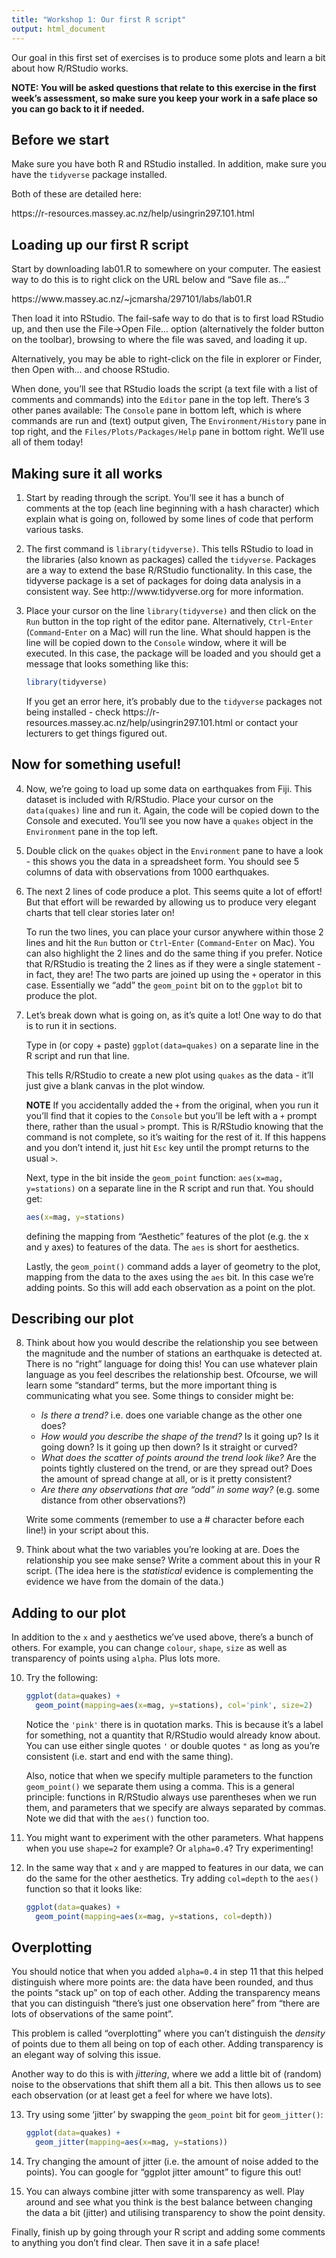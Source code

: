 ```yaml
---
title: "Workshop 1: Our first R script"
output: html_document
---
```


Our goal in this first set of exercises is to produce some plots and learn a bit about how R/RStudio works.

**NOTE: You will be asked questions that relate to this exercise in the first week's assessment, so make sure you keep your work in a safe place so you can go back to it if needed.**

## Before we start

Make sure you have both R and RStudio installed. In addition, make sure you have the `tidyverse` package installed.

Both of these are detailed here:

https://r-resources.massey.ac.nz/help/usingrin297.101.html

## Loading up our first R script

Start by downloading lab01.R to somewhere on your computer. The easiest way to do this is to right click on the URL below and "Save file as..."

https://www.massey.ac.nz/~jcmarsha/297101/labs/lab01.R

Then load it into RStudio. The fail-safe way to do that is to first load RStudio up, and then use the File->Open File... option (alternatively the folder button on the toolbar), browsing to where the file was saved, and loading it up.

Alternatively, you may be able to right-click on the file in explorer or Finder, then Open with... and choose RStudio.

When done, you'll see that RStudio loads the script (a text file with a list of comments and commands) into the `Editor` pane in the top left. There's 3 other panes available: The `Console` pane in bottom left, which is where commands are run and (text) output given, The `Environment/History` pane in top right, and the `Files/Plots/Packages/Help` pane in bottom right. We'll use all of them today!

## Making sure it all works

1. Start by reading through the script. You'll see it has a bunch of comments at the top (each line beginning with a hash character) which explain what is going on, followed by some lines of code that perform various tasks.

2. The first command is `library(tidyverse)`. This tells RStudio to load in the libraries (also known as packages) called the `tidyverse`. Packages are a way to extend the base R/RStudio functionality. In this case, the tidyverse package is a set of packages for doing data analysis in a consistent way. See http://www.tidyverse.org for more information.

3. Place your cursor on the line `library(tidyverse)` and then click on the `Run` button in the top right of the editor pane. Alternatively, `Ctrl`-`Enter` (`Command`-`Enter` on a Mac) will run the line. What should happen is the line will be copied down to the `Console` window, where it will be executed. In this case, the package will be loaded and you should get a message that looks something like this:
    
    ```r
    library(tidyverse)
    ```

    If you get an error here, it's probably due to the `tidyverse` packages not being installed - check https://r-resources.massey.ac.nz/help/usingrin297.101.html or contact your lecturers to get things figured out.

## Now for something useful!

4. Now, we're going to load up some data on earthquakes from Fiji. This dataset is included with R/RStudio. Place your cursor on the `data(quakes)` line and run it. Again, the code will be copied down to the Console and executed. You'll see you now have a `quakes` object in the `Environment` pane in the top left.

5. Double click on the `quakes` object in the `Environment` pane to have a look - this shows you the data in a spreadsheet form. You should see 5 columns of data with observations from 1000 earthquakes.

6. The next 2 lines of code produce a plot. This seems quite a lot of effort! But that effort will be rewarded by allowing us to produce very elegant charts that tell clear stories later on!

    To run the two lines, you can place your cursor anywhere within those 2 lines and hit the `Run` button or `Ctrl`-`Enter` (`Command`-`Enter` on Mac). You can also highlight the 2 lines and do the same thing if you prefer. Notice that R/RStudio is treating the 2 lines as if they were a single statement - in fact, they are! The two parts are joined up using the `+` operator in this case. Essentially we "add" the `geom_point` bit on to the `ggplot` bit to produce the plot.

7. Let's break down what is going on, as it's quite a lot! One way to do that is to run it in sections.

    Type in (or copy + paste) `ggplot(data=quakes)` on a separate line in the R script and run that line.

    This tells R/RStudio to create a new plot using `quakes` as the data - it'll just give a blank canvas in the plot window.

    **NOTE** If you accidentally added the `+` from the original, when you run it you'll find that it copies to the `Console` but you'll be left with a `+ ` prompt there, rather than the usual `> ` prompt. This is R/RStudio knowing that the command is not complete, so it's waiting for the rest of it. If this happens and you don't intend it, just hit `Esc` key until the prompt returns to the usual `> `.

    Next, type in the bit inside the `geom_point` function: `aes(x=mag, y=stations)` on a separate line in the R script and run that. You should get:

    ```r
    aes(x=mag, y=stations)
    ```

    defining the mapping from "Aesthetic" features of the plot (e.g. the x and y axes) to features of the data. The `aes` is short for aesthetics.

    Lastly, the `geom_point()` command adds a layer of geometry to the plot, mapping from the data to the axes using the `aes` bit. In this case we're adding points. So this will add each observation as a point on the plot.

## Describing our plot

8. Think about how you would describe the relationship you see between the magnitude and the number of stations an earthquake is detected at. There is no "right" language for doing this! You can use whatever plain language as you feel describes the relationship best. Ofcourse, we will learn some "standard" terms, but the more important thing is communicating what you see. Some things to consider might be:
  
    - *Is there a trend?* i.e. does one variable change as the other one does?
    - *How would you describe the shape of the trend?* Is it going up? Is it going down? Is it going up then down? Is it straight or curved?
    - *What does the scatter of points around the trend look like?* Are the points tightly clustered on the trend, or are they spread out? Does the amount of spread change at all, or is it pretty consistent?
    - *Are there any observations that are "odd" in some way?* (e.g. some distance from other observations?)

    Write some comments (remember to use a # character before each line!) in your script about this.

9. Think about what the two variables you're looking at are. Does the relationship you see make sense? Write a comment about this in your R script. (The idea here is the *statistical* evidence is complementing the evidence we have from the domain of the data.)

## Adding to our plot

In addition to the `x` and `y` aesthetics we've used above, there's a bunch of others. For example, you can change `colour`, `shape`, `size` as well as transparency of points using `alpha`. Plus lots more.

10. Try the following:

    ```r
    ggplot(data=quakes) +
      geom_point(mapping=aes(x=mag, y=stations), col='pink', size=2)
    ```

    Notice the `'pink'` there is in quotation marks. This is because it's a label for something, not a quantity that R/RStudio would already know about. You can use either single quotes `'` or double quotes `"` as long as you're consistent (i.e. start and end with the same thing).
    
    Also, notice that when we specify multiple parameters to the function `geom_point()` we separate them using a comma. This is a general principle: functions in R/RStudio always use parentheses when we run them, and parameters that we specify are always separated by commas. Note we did that with the `aes()` function too.
    
11. You might want to experiment with the other parameters. What happens when you use `shape=2` for example? Or `alpha=0.4`? Try experimenting!

12. In the same way that `x` and `y` are mapped to features in our data, we can do the same for the other aesthetics. Try adding `col=depth` to the `aes()` function so that it looks like:

    ```r
    ggplot(data=quakes) +
      geom_point(mapping=aes(x=mag, y=stations, col=depth))
    ```

## Overplotting

You should notice that when you added `alpha=0.4` in step 11 that this helped distinguish where more points are: the data have been rounded, and thus the points "stack up" on top of each other. Adding the transparency means that you can distinguish "there's just one observation here" from "there are lots of observations of the same point".

This problem is called "overplotting" where you can't distinguish the *density* of points due to them all being on top of each other. Adding transparency is an elegant way of solving this issue.

Another way to do this is with *jittering*, where we add a little bit of (random) noise to the observations that shift them all a bit. This then allows us to see each observation (or at least get a feel for where we have lots).

13. Try using some 'jitter' by swapping the `geom_point` bit for `geom_jitter()`:

    ```r
    ggplot(data=quakes) +
      geom_jitter(mapping=aes(x=mag, y=stations))
    ```

14. Try changing the amount of jitter (i.e. the amount of noise added to the points). You can google for "ggplot jitter amount" to figure this out!

15. You can always combine jitter with some transparency as well. Play around and see what you think is the best balance between changing the data a bit (jitter) and utilising transparency to show the point density.

Finally, finish up by going through your R script and adding some comments to anything you don't find clear. Then save it in a safe place!
